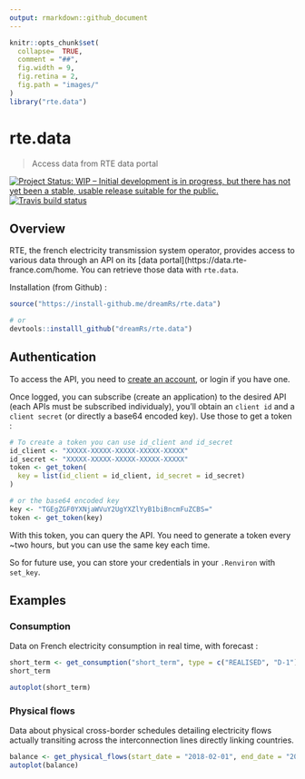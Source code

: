 ```yaml
---
output: rmarkdown::github_document
---
```

```r
knitr::opts_chunk$set(
  collapse=  TRUE, 
  comment = "##",
  fig.width = 9,
  fig.retina = 2, 
  fig.path = "images/"
)
library("rte.data")
```


# rte.data

> Access data from RTE data portal

[![Project Status: WIP – Initial development is in progress, but there has not yet been a stable, usable release suitable for the public.](http://www.repostatus.org/badges/latest/wip.svg)](http://www.repostatus.org/#wip)
[![Travis build status](https://travis-ci.org/dreamRs/rte.data.svg?branch=master)](https://travis-ci.org/dreamRs/rte.data)


## Overview

RTE, the french electricity transmission system operator, provides access to various data through an API on its [data portal](https://data.rte-france.com/home. You can retrieve those data with `rte.data`.


Installation (from Github) : 

```r
source("https://install-github.me/dreamRs/rte.data")

# or
devtools::installl_github("dreamRs/rte.data")
```



## Authentication

To access the API, you need to [create an account](https://data.rte-france.com/create_account), or login if you have one.

Once logged, you can subscribe (create an application) to the desired API (each APIs must be subscribed individualy), you'll obtain an `client id` and a `client secret` (or directly a base64 encoded key). Use those to get a token : 

```r
# To create a token you can use id_client and id_secret
id_client <- "XXXXX-XXXXX-XXXXX-XXXXX-XXXXX"
id_secret <- "XXXXX-XXXXX-XXXXX-XXXXX-XXXXX"
token <- get_token(
  key = list(id_client = id_client, id_secret = id_secret)
)

# or the base64 encoded key
key <- "TGEgZGF0YXNjaWVuY2UgYXZlYyB1biBncmFuZCBS="
token <- get_token(key)
```

With this token, you can query the API. You need to generate a token every ~two hours, but you can use the same key each time.

So for future use, you can store your credentials in your `.Renviron` with `set_key`.


## Examples

### Consumption

Data on French electricity consumption in real time, with forecast :

```r
short_term <- get_consumption("short_term", type = c("REALISED", "D-1"))
short_term

autoplot(short_term)
```



### Physical flows

Data about physical cross-border schedules detailing electricity flows actually transiting across the interconnection lines directly linking countries.

```r
balance <- get_physical_flows(start_date = "2018-02-01", end_date = "2018-03-15")
autoplot(balance)
```





